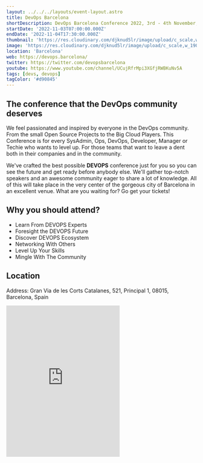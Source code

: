 ```yaml
---
layout: ../../../layouts/event-layout.astro
title: DevOps Barcelona
shortDescription: DevOps Barcelona Conference 2022, 3rd - 4th November, 2022, Barcelona, Spain. 2 Days, 14 Talks, 1 Track. Get your tickets now!
startDate: '2022-11-03T07:00:00.000Z'
endDate: '2022-11-04T17:30:00.000Z'
thumbnail: 'https://res.cloudinary.com/djknud5lr/image/upload/c_scale,w_1900/v1664860697/devops_barcelona_rxo4ka.jpg'
image: 'https://res.cloudinary.com/djknud5lr/image/upload/c_scale,w_1900/v1664860697/devops_barcelona_rxo4ka.jpg'
location: 'Barcelona'
web: https://devops.barcelona/
twitter: https://twitter.com/devopsbarcelona
youtube: https://www.youtube.com/channel/UCujRfrMpi3XGfjRWBKuNv5A
tags: [devs, devops]
tagColor: '#d90845'
---
```


## The conference that the DevOps community deserves

We feel passionated and inspired by everyone in the DevOps community. From the small Open Source Projects to the Big Cloud Players. This Conference is for every SysAdmin, Ops, DevOps, Developer, Manager or Techie who wants to level up. For those teams that want to leave a dent both in their companies and in the community.

We've crafted the best possible **DEVOPS** conference just for you so you can see the future and get ready before anybody else. We'll gather top-notch speakers and an awesome community eager to share a lot of knowledge. All of this will take place in the very center of the gorgeous city of Barcelona in an excellent venue. What are you waiting for? Go get your tickets!

## Why you should attend?

- Learn From DEVOPS Experts
- Foresight the DEVOPS Future
- Discover DEVOPS Ecosystem
- Networking With Others
- Level Up Your Skills
- Mingle With The Community

## Location

Address: Gran Via de les Corts Catalanes, 521, Principal 1, 08015, Barcelona, Spain

<iframe
  className="mt-4 w-full"
  height="400"
  src="https://www.google.com/maps/embed?pb=!1m18!1m12!1m3!1d2993.628624229809!2d2.1557478161961865!3d41.38215270428098!2m3!1f0!2f0!3f0!3m2!1i1024!2i768!4f13.1!3m3!1m2!1s0x12a4a289c7a6636f%3A0x17c16e90f93a221c!2sGran%20Via%20de%20les%20Corts%20Catalanes%2C%20521%2C%2008015%20Barcelona!5e0!3m2!1ses!2ses!4v1664860476393!5m2!1ses!2ses"
  style="border:0;"
  allowfullscreen=""
  loading="lazy"
  referrerpolicy="no-referrer-when-downgrade"
></iframe>
